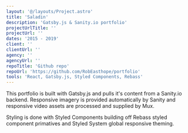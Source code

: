 ```yaml
---
layout: '@/layouts/Project.astro'
title: 'Saladin'
description: 'Gatsby.js & Sanity.io portfolio'
projectUrlTitle: ''
projectUrl: ''
dates: '2015 - 2019'
client: ''
clientUrl: ''
agency: ''
agencyUrl: ''
repoTitle: 'Github repo'
repoUrl: 'https://github.com/RobEasthope/portfolio'
tools: 'React, Gatsby.js, Styled Components, Rebass'
---
```


This portfolio is built with Gatsby.js and pulls it's content from a Sanity.io backend. Responsive imagery is provided automatically by Sanity and responsive video assets are processed and supplied by Mux.

Styling is done with Styled Components building off Rebass styled component primatives and Styled System global responsive theming.
